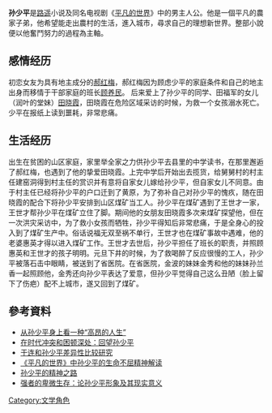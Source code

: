 {{DEFAULTSORT:}}{{in-universe|time=2014-09-15T02:05:10+00:00}}
'''孙少平'''是[[路遥|路遥]]小说及同名电视剧《[[平凡的世界|平凡的世界]]》中的男主人公。他是一個平凡的農家子弟，他希望能走出農村的生活，進入城市，尋求自己的理想新世界。整部小說便以他奮鬥努力的過程為主軸。

== 感情经历 ==
初恋女友为具有地主成分的[[郝红梅|郝红梅]]，郝红梅因为顾虑少平的家庭条件和自己的地主出身而移情于干部家庭的班长[[顾养民|顾养民]]。
后来爱上了孙少平的同学、田福军的女儿（润叶的堂妹）[[田晓霞|田晓霞]]，田晓霞在危险区域采访的时候，为救一个女孩溺水死亡。少平在报纸上读到噩耗，非常悲痛。
== 生活经历 ==
出生在贫困的山区家庭，家里举全家之力供孙少平去县里的中学读书，在那里邂逅了郝红梅，也遇到了他的挚爱田晓霞。上完中学后开始出去揽货，给舅舅村的村主任建窑洞得到村主任的赏识并有意将自家女儿嫁给孙少平，但自家女儿不同意。由于村主任已经将孙少平的户口迁到了黄原，为了弥补自己对孙少平的愧疚，随在田晓霞的配合下将孙少平安排到山区煤矿当工人。孙少平在煤矿遇到了王世才一家，王世才帮孙少平在煤矿立住了脚。期间他的女朋友田晓霞多次来煤矿探望他，但在一次洪灾采访中，为了救小女孩而牺牲，孙少平得知后非常悲痛，于是全身心的投入到了煤矿生产中。俗话说福无双至祸不单行，王世才也在煤矿事故中遇难，他的老婆惠英才得以进入煤矿工作。王世才去世后，孙少平担任了班长的职责，并照顾惠英和王世才的孩子明明。元旦下井的时候，为了救喝醉了反应很慢的工人，孙少平被落石击中眼睛，被送到了省医院。在省医院，金波的妹妹金秀和他的妹妹孙兰香一起照顾他，金秀还向孙少平表达了爱意，但孙少平觉得自己这么丑陋（脸上留下了伤疤）配不上城市，遂又回到了煤矿。

==參考資料==
*[http://www.ht88.com/article/article_1600_1.html 从孙少平身上看一种“高昂的人生”] {{Wayback|url=http://www.ht88.com/article/article_1600_1.html |date=20190519124740 }}
*[http://lit.cssn.cn/wx/wx_ddwx/201310/t20131026_599023.shtml 在时代冲突和困顿深处：回望孙少平] {{Wayback|url=http://lit.cssn.cn/wx/wx_ddwx/201310/t20131026_599023.shtml |date=20160304132809 }}
*[http://ndjnu.leisun.org/upload/plusfile/20138/5/201385152115610.pdf 于连和孙少平差异性比较研究]{{dead link|date=2017年12月 |bot=InternetArchiveBot |fix-attempted=yes }}
*[http://www.cqvip.com/QK/71545X/201403/49615793.html 《平凡的世界》中孙少平的生命不屈精神解读] {{Wayback|url=http://www.cqvip.com/QK/71545X/201403/49615793.html |date=20190520191506 }}
*[https://web.archive.org/web/20160304201332/http://article.hongxiu.com/a/2005-7-24/788653.shtml 孙少平的精神之路]
*[http://culture.ifeng.com/huodong/special/luyao3/wenzhang/detail_2012_11/19/19307159_0.shtml 强者的卑微生存：论孙少平形象及其现实意义] {{Wayback|url=http://culture.ifeng.com/huodong/special/luyao3/wenzhang/detail_2012_11/19/19307159_0.shtml |date=20190519193211 }}


[[Category:文学角色|Category:文学角色]]
